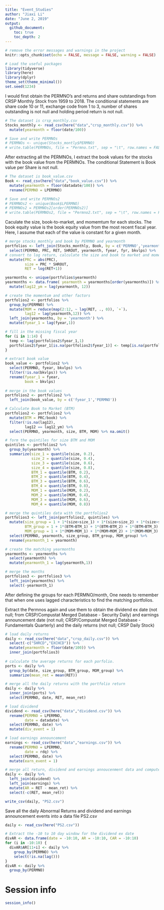 ```yaml
---
title: "Event_Studies"
author: "Jiaxi Li"
date: "June 2, 2019"
output: 
  github_document:
    toc: true
    toc_depth: 2
---
```


```r
# remove the error messages and warnings in the project
knitr::opts_chunk$set(echo = FALSE, message = FALSE, warning = FALSE)

# Load the useful packages
library(tidyverse)
library(here)
library(dplyr)
theme_set(theme_minimal())
set.seed(1234)
```

I would first obtain the PERMNO's and returns and share outstandings from CRSP Monthly Stock from 1959 to 2018. The conditional statements are share code 10 or 11, exchange code from 1 to 3, number of shares outstanding is not null and holding period return is not null.

```r
# The dataset is crsp_monthly.csv
Stocks_monthly <- read_csv(here("data","crsp_monthly.csv")) %>%
  mutate(yearmonth = floor(date/100))

# Save and write PERMNOs
# PERMNOs <- unique(Stocks_montly$PERMNO)
# write.table(PERMNOs, file = "Permno.txt", sep = "\t", row.names = FALSE, col.names = FALSE)
```

After extracting all the PERMNOs, I extract the book values for the stocks with the book value from the PERMNOs. The conditional Statement is Book value per Share is not null.

```r
# The dataset is book_value.csv
Book <- read_csv(here("data","book_value.csv")) %>%
  mutate(yearmonth = floor(datadate/100)) %>%
  rename(PERMNO = LPERMNO)

# Save and write PERMNOs2
# PERMNOs2 <- unique(Book$LPERMNO)
# PERMNOs2 = PERMNOs2[order(PERMNOs2)]
# write.table(PERMNOs2, file = "Permno2.txt", sep = "\t", row.names = FALSE, col.names = FALSE)
```

Caculate the size, book-to-market, and momemtum for each stocks. The book equity value is the book equity value from the most recent fiscal year. Here, I assume that each of the value is constant for a given month.

```r
# merge stocks_monthly and book by PERMNO and yearmonth
portfolios <- left_join(Stocks_monthly, Book, by = c('PERMNO','yearmonth')) %>%
  select(PERMNO, PRC, RET, SHROUT, yearmonth, fyear, fyr, bkvlps) %>%
# convert to log return, calculate the size and book to market and momentum (return from 12 months before to 2 months before)
  mutate(PRC = abs(PRC),
         size = PRC * SHROUT,
         RET = log(RET+1))

yearmonths <- unique(portfolios$yearmonth)
yearmonths <- data.frame( yearmonth = yearmonths[order(yearmonths)]) %>%
  mutate(lag12_ym = lag(yearmonth, 12))

# create the momentum and other factors
portfolios2 <- portfolios %>%
  group_by(PERMNO) %>%
  mutate(MOM = reduce(map(2:12, ~ lag(RET, ., 0)), `+`)，
         lag12 = lag(yearmonth,12)) %>%
  left_join(yearmonths, by = 'yearmonth') %>%
  mutate(fyear_1 = lag(fyear,1))

# fill in the missing fiscal year
for (i in 1:14) {
  temp <- lag(portfolios2$fyear_1,1)
  portfolios2$fyear_1[is.na(portfolios2$fyear_1)] <- temp[is.na(portfolios2$fyear_1)]
}

# extract book value
book_value <- portfolios2 %>%
  select(PERMNO, fyear, bkvlps) %>%
  filter(!is.na(bkvlps)) %>%
  rename(fyear_1 = fyear,
         book = bkvlps)
  
# merge in the book values
portfolios2 <- portfolios2 %>%
  left_join(book_value, by = c('fyear_1','PERMNO'))

# Calculate Book to Market (BTM)
portfolios2 <- portfolios2 %>%
  mutate(BTM = PRC/book) %>%
  filter(!is.na(lag12),
         lag12 == lag12_ym) %>%
  select(PERMNO, yearmonth, size, BTM, MOM) %>% na.omit()

# form the quintiles for size BTM and MOM
quintiles <- portfolios2 %>%
  group_by(yearmonth) %>%
  summarize(size_1 = quantile(size, 0.2),
            size_2 = quantile(size, 0.4),
            size_3 = quantile(size, 0.6),
            size_4 = quantile(size, 0.8),
            BTM_1 = quantile(BTM, 0.2),
            BTM_2 = quantile(BTM, 0.4),
            BTM_3 = quantile(BTM, 0.6),
            BTM_4 = quantile(BTM, 0.8),
            MOM_1 = quantile(MOM, 0.2),
            MOM_2 = quantile(MOM, 0.4),
            MOM_3 = quantile(MOM, 0.6),
            MOM_4 = quantile(MOM, 0.8))

# merge the quintiles data with the portfolios2
portfolios3 <- left_join(portfolios2, quintiles) %>%
  mutate(size_group = 1 + 1*(size>size_1) + 1*(size>size_2) + 1*(size>size_3) + 1*(size>size_4),
         BTM_group = 1 + 1*(BTM>BTM_1) + 1*(BTM>BTM_2) + 1*(BTM>BTM_3) + 1*(BTM>BTM_4),
         MOM_group = 1 + 1*(MOM>MOM_1) + 1*(MOM>MOM_2) + 1*(MOM>MOM_3) + 1*(MOM>MOM_4)) %>%
  select(PERMNO, yearmonth, size_group, BTM_group, MOM_group) %>%
  rename(yearmonth_1 = yearmonth)

# create the matching yearmonths
yearmonths <- yearmonths %>%
  select(yearmonth) %>%
  mutate(yearmonth_1 = lag(yearmonth,1))

# merge the months
portfolios3 <- portfolios3 %>%
  left_join(yearmonths) %>%
  select(-yearmonth_1)
```

After defining the groups for each PERMNO/month, One needs to remember that when one uses lagged characteristics to find the matching portfolios.

Extract the Permnos again and use them to obtain the dividend ex date (not null; from CRSP/Compustat Merged Database - Security Daily) and earnings announcement date (not null; CRSP/Compustat Merged Database - Fundamentals Quarterly) and the daily returns (not null; CRSP Daily Stock)

```r
# load daily returns
daily <- read_csv(here("data","crsp_daily.csv")) %>%
  select(-c("SHRCD","EXCHCD")) %>%
  mutate(yearmonth = floor(date/100)) %>%
  inner_join(portfolios3)
  
# calculate the average returns for each porfolio.
ports <- daily %>%
  group_by(date, size_group, BTM_group, MOM_group) %>%
  summarize(mean_ret = mean(RET))

# merge all the daily returns with the portfolio return
daily <- daily %>%
  inner_join(ports) %>%
  select(PERMNO, date, RET, mean_ret)

# load dividend
dividend <- read_csv(here("data","dividend.csv")) %>%
  rename(PERMNO = LPERMNO,
         date = datadate) %>%
  select(PERMNO, date) %>%
  mutate(div_event = 1)

# load earnings announcement
earnings <- read_csv(here("data","earnings.csv")) %>%
  rename(PERMNO = LPERMNO,
         date = rdq) %>%
  select(PERMNO, date) %>%
  mutate(earn_event = 1)

# merge all return, dividend and earnings annoucenment data and compute abnormal returns
daily <- daily %>%
  left_join(dividend) %>%
  left_join(earnings) %>%
  mutate(AR = RET - mean_ret) %>%
  select(-c(RET, mean_ret))

write_csv(daily, "PS2.csv")
```

Save all the daily Abnormal Returns and dividend and earnings announcement events into a data file PS2.csv
```r
daily <- read_csv(here("PS2.csv"))

# Extract the -10 to 10 day window for the dividend ex date
divAR <- data.frame(date = -10:10, AR = -10:10, CAR = -10:10)
for (i in -10:10) {
  divAR$AR[11+i] <- daily %>%
    group_by(PERMNO) %>%
    select(!is.na(lag()))
}
divAR <- daily %>%
  group_by(PERMNO)
```


# Session info

```r
session_info()
```
